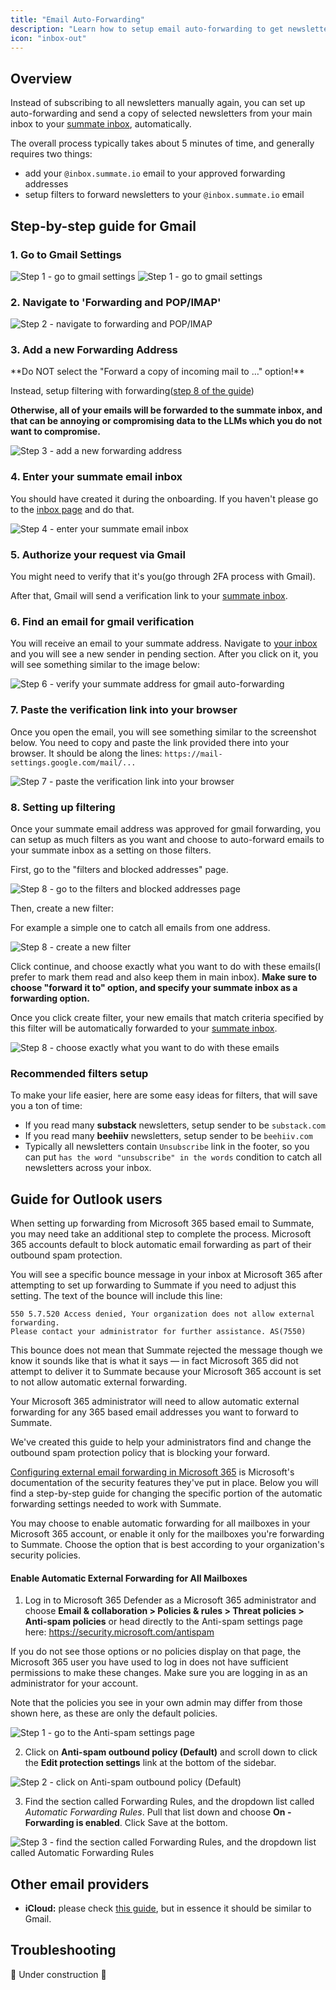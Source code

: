 ```yaml
---
title: "Email Auto-Forwarding"
description: "Learn how to setup email auto-forwarding to get newsletters to your inbox in less than 5 minutes"
icon: "inbox-out"
---
```


## Overview

Instead of subscribing to all newsletters manually again, you can set up auto-forwarding and send a copy of selected newsletters from your main inbox to your [summate inbox](/concepts/inbox), automatically.

The overall process typically takes about 5 minutes of time, and generally requires two things:

- add your `@inbox.summate.io` email to your approved forwarding addresses
- setup filters to forward newsletters to your `@inbox.summate.io` email

## Step-by-step guide for Gmail

### 1. Go to Gmail Settings

<Frame>
  <div className="flex flex-row gap-10">
    <img
      src="/images/auto-forwarding/step_1_1.png"
      alt="Step 1 - go to gmail settings"
      style={{ marginRight: "10px" }}
    />
    <img
      src="/images/auto-forwarding/step_1_2.png"
      alt="Step 1 - go to gmail settings"
      style={{ marginLeft: "10px" }}
    />
  </div>
</Frame>

### 2. Navigate to 'Forwarding and POP/IMAP'

<Frame>
  <img
    src="/images/auto-forwarding/step_2.png"
    alt="Step 2 - navigate to forwarding and POP/IMAP"
  />
</Frame>

### 3. Add a new Forwarding Address

<Warning>
**Do NOT select the "Forward a copy of incoming mail to …" option!**

Instead, setup filtering with forwarding([step 8 of the guide](/guides/auto-forwarding#8-setting-up-filtering))

**Otherwise, all of your emails will be forwarded to the summate inbox, and that can be annoying or compromising data to the LLMs which you do not want to compromise.**

</Warning>

<Frame>
  <img
    src="/images/auto-forwarding/step_3.png"
    alt="Step 3 - add a new forwarding address"
  />
</Frame>

### 4. Enter your summate email inbox

You should have created it during the onboarding. If you haven't please go to the [inbox page](https://summate.io/inbox) and do that.

<Frame>
  <img
    src="/images/auto-forwarding/step_4.png"
    alt="Step 4 - enter your summate email inbox"
  />
</Frame>

### 5. Authorize your request via Gmail

You might need to verify that it's you(go through 2FA process with Gmail).

After that, Gmail will send a verification link to your [summate inbox](https://summate.io/inbox).

### 6. Find an email for gmail verification

You will receive an email to your summate address. Navigate to [your inbox](https://summate.io/inbox) and you will see a new sender in pending section. After you click on it, you will see something similar to the image below:

<Frame>
  <img
    src="/images/auto-forwarding/step_6.png"
    alt="Step 6 - verify your summate address for gmail auto-forwarding"
  />
</Frame>

### 7. Paste the verification link into your browser

Once you open the email, you will see something similar to the screenshot below. You need to copy and paste the link provided there into your browser.
It should be along the lines: `https://mail-settings.google.com/mail/...`

<Frame>
  <img
    src="/images/auto-forwarding/step_7.png"
    alt="Step 7 - paste the verification link into your browser"
  />
</Frame>

### 8. Setting up filtering

Once your summate email address was approved for gmail forwarding, you can setup as much filters as you want and choose to auto-forward emails to your summate inbox as a setting on those filters.

First, go to the "filters and blocked addresses" page.

<Frame>
  <img
    src="/images/auto-forwarding/step_8_1.png"
    alt="Step 8 - go to the filters and blocked addresses page"
  />
</Frame>

Then, create a new filter:

For example a simple one to catch all emails from one address.

<Frame>
  <img
    src="/images/auto-forwarding/step_8_2.png"
    alt="Step 8 - create a new filter"
  />
</Frame>

Click continue, and choose exactly what you want to do with these emails(I prefer to mark them read and also keep them in main inbox).
**Make sure to choose "forward it to" option, and specify your summate inbox as a forwarding option.**

Once you click create filter, your new emails that match criteria specified by this filter will be automatically forwarded to your [summate inbox](https://summate.io/inbox).

<Frame>
  <img
    src="/images/auto-forwarding/step_8_3.png"
    alt="Step 8 - choose exactly what you want to do with these emails"
  />
</Frame>

### Recommended filters setup

To make your life easier, here are some easy ideas for filters, that will save you a ton of time:

- If you read many **substack** newsletters, setup sender to be `substack.com`
- If you read many **beehiiv** newsletters, setup sender to be `beehiiv.com`
- Typically all newsletters contain `Unsubscribe` link in the footer, so you can put `has the word "unsubscribe" in the words` condition to catch all newsletters across your inbox.


## Guide for Outlook users

When setting up forwarding from Microsoft 365 based email to Summate, you may need take an additional step to complete the process. Microsoft 365 accounts default to block automatic email forwarding as part of their outbound spam protection.

You will see a specific bounce message in your inbox at Microsoft 365 after attempting to set up forwarding to Summate if you need to adjust this setting. The text of the bounce will include this line:

```
550 5.7.520 Access denied, Your organization does not allow external forwarding.
Please contact your administrator for further assistance. AS(7550)
```

This bounce does not mean that Summate rejected the message though we know it sounds like that is what it says — in fact Microsoft 365 did not attempt to deliver it to Summate because your Microsoft 365 account is set to not allow automatic external forwarding.

Your Microsoft 365 administrator will need to allow automatic external forwarding for any 365 based email addresses you want to forward to Summate.

We've created this guide to help your administrators find and change the outbound spam protection policy that is blocking your forward.

[Configuring external email forwarding in Microsoft 365](https://docs.microsoft.com/en-us/microsoft-365/security/office-365-security/external-email-forwarding?view=o365-worldwide) is Microsoft's documentation of the security features they've put in place. Below you will find a step-by-step guide for changing the specific portion of the automatic forwarding settings needed to work with Summate.

You may choose to enable automatic forwarding for all mailboxes in your Microsoft 365 account, or enable it only for the mailboxes you're forwarding to Summate. Choose the option that is best according to your organization's security policies.

#### Enable Automatic External Forwarding for All Mailboxes

1. Log in to Microsoft 365 Defender as a Microsoft 365 administrator and choose **Email & collaboration > Policies & rules > Threat policies > Anti-spam policies** or head directly to the Anti-spam settings page here: https://security.microsoft.com/antispam

If you do not see those options or no policies display on that page, the Microsoft 365 user you have used to log in does not have sufficient permissions to make these changes. Make sure you are logging in as an administrator for your account.

Note that the policies you see in your own admin may differ from those shown here, as these are only the default policies.

<Frame>
  <img
    src="/images/auto-forwarding/auto_forwarding_outlook_1.png"
    alt="Step 1 - go to the Anti-spam settings page"
  />
</Frame>

2. Click on **Anti-spam outbound policy (Default)** and scroll down to click the **Edit protection settings** link at the bottom of the sidebar.

<Frame>
  <img
    src="/images/auto-forwarding/auto_forwarding_outlook_2.png"
    alt="Step 2 - click on Anti-spam outbound policy (Default)"
  />
</Frame>

3. Find the section called Forwarding Rules, and the dropdown list called _Automatic Forwarding Rules_. Pull that list down and choose **On - Forwarding is enabled**. Click Save at the bottom.

<Frame>
  <img
    src="/images/auto-forwarding/auto_forwarding_outlook_3.png"
    alt="Step 3 - find the section called Forwarding Rules, and the dropdown list called Automatic Forwarding Rules"
  />
</Frame>

## Other email providers

- **iCloud:** please check [this guide](https://support.apple.com/guide/icloud/automatically-forward-email-mm6b1a3960/icloud), but in essence it should be similar to Gmail.

## Troubleshooting

🚧 Under construction 🚧
